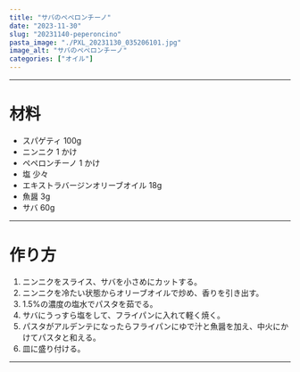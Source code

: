 ```yaml
---
title: "サバのペペロンチーノ"
date: "2023-11-30"
slug: "20231140-peperoncino"
pasta_image: "./PXL_20231130_035206101.jpg"
image_alt: "サバのペペロンチーノ"
categories: ["オイル"]
---
```


---

# 材料

- スパゲティ 100g
- ニンニク 1 かけ
- ペペロンチーノ 1 かけ
- 塩 少々
- エキストラバージンオリーブオイル 18g
- 魚醤 3g
- サバ 60g

---

# 作り方

1. ニンニクをスライス、サバを小さめにカットする。
2. ニンニクを冷たい状態からオリーブオイルで炒め、香りを引き出す。
3. 1.5%の濃度の塩水でパスタを茹でる。
4. サバにうっすら塩をして、フライパンに入れて軽く焼く。
5. パスタがアルデンテになったらフライパンにゆで汁と魚醤を加え、中火にかけてパスタと和える。
6. 皿に盛り付ける。

---
